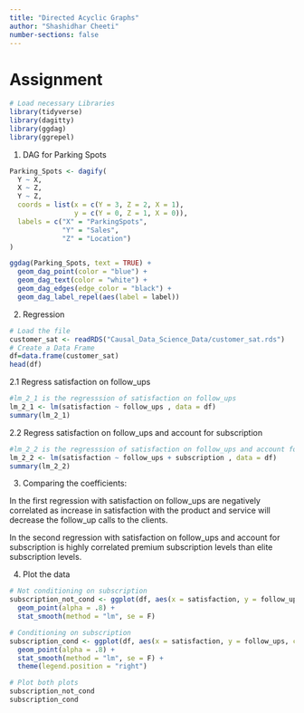 ```yaml
---
title: "Directed Acyclic Graphs"
author: "Shashidhar Cheeti"
number-sections: false
---
```


# Assignment

```r
# Load necessary Libraries
library(tidyverse)
library(dagitty)
library(ggdag)
library(ggrepel)
```

1. DAG for Parking Spots
```r
Parking_Spots <- dagify(
  Y ~ X,
  X ~ Z,
  Y ~ Z,
  coords = list(x = c(Y = 3, Z = 2, X = 1),
                y = c(Y = 0, Z = 1, X = 0)),
  labels = c("X" = "ParkingSpots",
             "Y" = "Sales",
             "Z" = "Location")
)

ggdag(Parking_Spots, text = TRUE) +
  geom_dag_point(color = "blue") +
  geom_dag_text(color = "white") +
  geom_dag_edges(edge_color = "black") +
  geom_dag_label_repel(aes(label = label))
```

2. Regression
```r
# Load the file
customer_sat <- readRDS("Causal_Data_Science_Data/customer_sat.rds")
# Create a Data Frame
df=data.frame(customer_sat)
head(df)
```

2.1 Regress satisfaction on follow_ups 
```r
#lm_2_1 is the regresssion of satisfaction on follow_ups
lm_2_1 <- lm(satisfaction ~ follow_ups , data = df)
summary(lm_2_1)
```

2.2 Regress satisfaction on follow_ups and account for subscription
```r
#lm_2_2 is the regresssion of satisfaction on follow_ups and account for subscription
lm_2_2 <- lm(satisfaction ~ follow_ups + subscription , data = df)
summary(lm_2_2)
```

3. Comparing the coefficients: 

In the first regression with satisfaction on follow_ups are negatively correlated as increase in satisfaction with the product and service will decrease the follow_up calls to the clients.

In the second regression with satisfaction on follow_ups and account for subscription is highly correlated premium subscription levels than elite subscription levels.

4. Plot the data
```r
# Not conditioning on subscription
subscription_not_cond <- ggplot(df, aes(x = satisfaction, y = follow_ups)) +
  geom_point(alpha = .8) +
  stat_smooth(method = "lm", se = F)

# Conditioning on subscription 
subscription_cond <- ggplot(df, aes(x = satisfaction, y = follow_ups, color = subscription)) +
  geom_point(alpha = .8) +
  stat_smooth(method = "lm", se = F) +
  theme(legend.position = "right")

# Plot both plots
subscription_not_cond
subscription_cond
```









